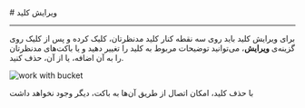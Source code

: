 
<Layout>
# ویرایش کلید
<hr className="mb-2" />


برای ویرایش کلید باید روی سه نقطه کنار کلید مدنظرتان، کلیک کرده و پس از کلیک روی گزینه‌ی **ویرایش**،
می‌توانید توضیحات مربوط به کلید را تغییر دهید و یا باکت‌های مدنظرتان را به آن اضافه، یا از آن، حذف کنید. 

<div className="h-4" />
<img src="https://files.liara.ir/liara/docs/remove-bucket-from-key.gif" alt="work with bucket" />
<div className="h-4" />

<Alert variant="info">
<p>
با حذف کلید، امکان اتصال از طریق آن‌ها به باکت، دیگر وجود نخواهد داشت
</p>
</Alert>

</Layout>